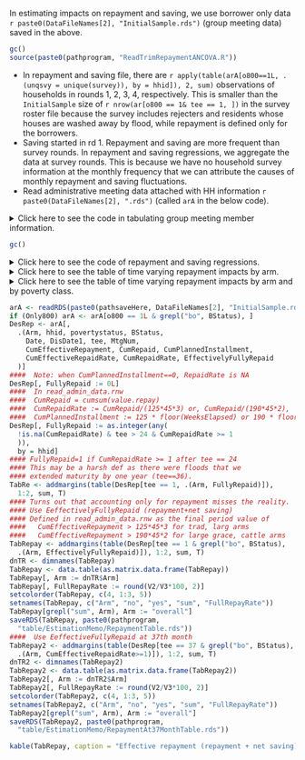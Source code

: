In estimating impacts on repayment and saving, we use borrower only data `r paste0(DataFileNames[2], "InitialSample.rds")` (group meeting data) saved in the above.

```r
gc()
source(paste0(pathprogram, "ReadTrimRepaymentANCOVA.R"))
```

* In repayment and saving file, there are `r apply(table(arA[o800==1L, .(unqsvy = unique(survey)), by = hhid]), 2, sum)` observations of households in rounds 1, 2, 3, 4, respectively. This is smaller than the `InitialSample` size of `r nrow(ar[o800 == 1& tee == 1, ])` in the survey roster file because the survey includes rejecters and residents whose houses are washed away by flood, while repayment is defined only for the borrowers.  
* Saving started in rd 1. Repayment and saving are more frequent than survey rounds. In repayment and saving regressions, we aggregate the data at survey rounds. This is because we have no household survey information at the monthly frequency that we can attribute the causes of monthly repayment and saving fluctuations.
* Read administrative meeting data attached with HH information `r paste0(DataFileNames[2], ".rds")` (called `arA` in the below code). 

<details><summary>Click here to see the code in tabulating group meeting member information.</summary>
```r
arA <- readRDS(paste0(pathsaveHere, DataFileNames[2], "InitialSample.rds"))
if (Only800) arA <- arA[o800 == 1L & !grepl("tw|dou", TradGroup) & 
  !is.na(LoanYear), ]
#### EffectiveRepayment := value.repay + value.NetSaving
arA[, Arm := droplevels(Arm)]
arA[, HeadLiteracy := HeadLiteracy + 0]
setorder(arA, hhid, Date)
arA[, grepout("^Time$", colnames(arA)) := NULL]
table0(arA[LoanMonth == 1, .(LoanYear, Arm)])
table0(arA[, .(survey, Arm)])
#### 0 NAs in `CumRepaid`, so skip.
#### table0(arA[is.na(CumRepaid), .(tee, Arm)])
```
Tabulation of group meeting data at rd 1 (12th month):
```r
addmargins(table0(arA[o800 == 1L & tee == 12, .(Mstatus, Arm)]))
```
</details>


```r
gc()
```
<details><summary>Click here to see the code of repayment and saving regressions.</summary>
```r
source(paste0(pathprogram, "ReadTrimRepaymentANCOVA.R"))
FileName <- "Repayment"
FileNameHeader <- c("", "PovertyStatus", "Attributes", 
  "TimeVarying", "TimeVaryingPovertyStatus", "TimeVaryingAttributes")
####  length(arsuffixes) = Number of est results tables to be produced
regsuffixes <- c("", "P", "a", "T", "TP", "Ta")
listheader <- paste0("sv", regsuffixes)
#### net saving (2), repayment (2), and a mean/std column for table
Regressands <-  c(rep(c("NetSaving", "Repaid"), each = 3), "Repaid")
Addseparatingcols = c(1, 4); Separatingcolwidth = rep(.1, 2)
Separatingcoltitle = c("", "Net saving", "Repayment"
#### We omit net saving + repayment as regressand because it is repetitive
#### , "\\mpage{3cm}{\\hfil Net saving \\\\\\hfil + repayment}"
)
#### If LY*arm, LY*attribute interactions are used, we have a singular matrix
source(paste0(pathprogram, "RepaymentCovariateSelectionANCOVA.R"))
exclheader <- paste0("excl", regsuffixes)
inclheader <- gsub("ex", "in", exclheader)
#### jay <- max(as.numeric(gsub("incl", "", ls(pattern = "^incl\\d"))))
jay <- 7 
#### arA: all individuals, arA2: only borrowers (but arA=arA2, so redundant)
DataToUse1 <- DataToUse2 <- rep(c("arA", "arA2"), each = jay)
dig.depmean <- 0
AddMeanStdColumn <- UseRawDataForDestat <- CreateHTMLTable <- T
source(paste0(pathprogram, "ANCOVAEstimationFile3.R"))
```
```r
gc()
```
</details>

<details><summary>Click here to see the table of time varying repayment impacts by arm.</summary>
`r HTML_RepaymentTimeVarying`

Note: Columns 1. - 2. show results for net saving, 3. - 4. show results for repayment. 
</details>
<details><summary>Click here to see the table of time varying repayment impacts by arm and by poverty class.</summary>
`r HTML_RepaymentTimeVaryingPovertyStatus`

Note: Columns 1. - 2. show results for net saving, 3. - 4. show results for repayment. 
</details>


```r
arA <- readRDS(paste0(pathsaveHere, DataFileNames[2], "InitialSample.rds"))
if (Only800) arA <- arA[o800 == 1L & grepl("bo", BStatus), ]
DesRep <- arA[, 
  .(Arm, hhid, povertystatus, BStatus, 
    Date, DisDate1, tee, MtgNum,
    CumEffectiveRepayment, CumRepaid, CumPlannedInstallment,
    CumEffectiveRepaidRate, CumRepaidRate, EffectivelyFullyRepaid
  )]
####  Note: when CumPlannedInstallment==0, RepaidRate is NA
DesRep[, FullyRepaid := 0L]
####  In read_admin_data.rnw
####  CumRepaid = cumsum(value.repay)
####  CumRepaidRate := CumRepaid/(125*45*3) or, CumRepaid/(190*45*2), 
####  CumPlannedInstallment := 125 * floor(WeeksElapsed) or 190 * floor(WeeksElapsed)
DesRep[, FullyRepaid := as.integer(any(
  !is.na(CumRepaidRate) & tee > 24 & CumRepaidRate >= 1
  )), 
  by = hhid]
#### FullyRepaid=1 if CumRepaidRate >= 1 after tee == 24 
#### This may be a harsh def as there were floods that we 
#### extended maturity by one year (tee==36).
TabRe <- addmargins(table(DesRep[tee == 1, .(Arm, FullyRepaid)]),
  1:2, sum, T)
#### Turns out that accounting only for repayment misses the reality.
#### Use EeffectivelyFullyRepaid (repayment+net saving)
#### Defined in read_admin_data.rnw as the final period value of
####   CumEffectiveRepayment > 125*45*3 for trad, larg arms
####   CumEffectiveRepayment > 190*45*2 for large grace, cattle arms
TabRepay <- addmargins(table(DesRep[tee == 1 & grepl("bo", BStatus), 
  .(Arm, EffectivelyFullyRepaid)]), 1:2, sum, T)
dnTR <- dimnames(TabRepay)
TabRepay <- data.table(as.matrix.data.frame(TabRepay))
TabRepay[, Arm := dnTR$Arm]
TabRepay[, FullRepayRate := round(V2/V3*100, 2)]
setcolorder(TabRepay, c(4, 1:3, 5))
setnames(TabRepay, c("Arm", "no", "yes", "sum", "FullRepayRate"))
TabRepay[grepl("sum", Arm), Arm := "overall"]
saveRDS(TabRepay, paste0(pathprogram, 
  "table/EstimationMemo/RepaymentTable.rds"))
####  Use EeffectiveFullyRepaid at 37th month
TabRepay2 <- addmargins(table(DesRep[tee == 37 & grepl("bo", BStatus), 
  .(Arm, CumEffectiveRepaidRate>=1)]), 1:2, sum, T)
dnTR2 <- dimnames(TabRepay2)
TabRepay2 <- data.table(as.matrix.data.frame(TabRepay2))
TabRepay2[, Arm := dnTR2$Arm]
TabRepay2[, FullRepayRate := round(V2/V3*100, 2)]
setcolorder(TabRepay2, c(4, 1:3, 5))
setnames(TabRepay2, c("Arm", "no", "yes", "sum", "FullRepayRate"))
TabRepay2[grepl("sum", Arm), Arm := "overall"]
saveRDS(TabRepay2, paste0(pathprogram, 
  "table/EstimationMemo/RepaymentAt37MonthTable.rds"))
```

 

```r
kable(TabRepay, caption = "Effective repayment (repayment + net saving)")
```


